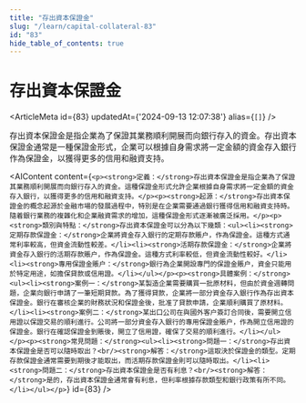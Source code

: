 ```yaml
---
title: "存出資本保證金"
slug: "/learn/capital-collateral-83"
id: "83"
hide_table_of_contents: true
---
```



# 存出資本保證金

<ArticleMeta id={83} updatedAt={'2024-09-13 12:07:38'} alias={`[]`} />
<div className='border-solid border-b border-t-0 my-4 border-[var(--ifm-color-gray-300)]' />

存出資本保證金是指企業為了保證其業務順利開展而向銀行存入的資金。存出資本保證金通常是一種保證金形式，企業可以根據自身需求將一定金額的資金存入銀行作為保證金，以獲得更多的信用和融資支持。

<AIContent content={`<p><strong>定義：</strong>存出資本保證金是指企業為了保證其業務順利開展而向銀行存入的資金。這種保證金形式允許企業根據自身需求將一定金額的資金存入銀行，以獲得更多的信用和融資支持。</p><p><strong>起源：</strong>存出資本保證金的概念起源於金融市場的發展過程中，特別是在企業需要通過銀行獲得信用和融資支持時。隨着銀行業務的複雜化和企業融資需求的增加，這種保證金形式逐漸被廣泛採用。</p><p><strong>類別與特點：</strong>存出資本保證金可以分為以下幾類：<ul><li><strong>定期存款保證金：</strong>企業將資金存入銀行的定期存款賬户，作為保證金。這種方式通常利率較高，但資金流動性較差。</li><li><strong>活期存款保證金：</strong>企業將資金存入銀行的活期存款賬户，作為保證金。這種方式利率較低，但資金流動性較好。</li><li><strong>專用保證金賬户：</strong>銀行為企業開設專門的保證金賬户，資金只能用於特定用途，如擔保貸款或信用證。</li></ul></p><p><strong>具體案例：</strong><ul><li><strong>案例一：</strong>某製造企業需要購買一批原材料，但由於資金週轉問題，企業向銀行申請了一筆短期貸款。為了獲得貸款，企業將一部分資金存入銀行作為存出資本保證金。銀行在審核企業的財務狀況和保證金後，批准了貸款申請，企業順利購買了原材料。</li><li><strong>案例二：</strong>某出口公司在與國外客户簽訂合同後，需要開立信用證以保證交易的順利進行。公司將一部分資金存入銀行的專用保證金賬户，作為開立信用證的保證金。銀行在確認保證金到賬後，開立了信用證，確保了交易的順利進行。</li></ul></p><p><strong>常見問題：</strong><ul><li><strong>問題一：</strong>存出資本保證金是否可以隨時取出？<br/><strong>解答：</strong>這取決於保證金的類型。定期存款保證金通常需要到期後才能取出，而活期存款保證金則可以隨時取出。</li><li><strong>問題二：</strong>存出資本保證金是否有利息？<br/><strong>解答：</strong>是的，存出資本保證金通常會有利息，但利率根據存款類型和銀行政策有所不同。</li></ul></p>`} id={83} />
